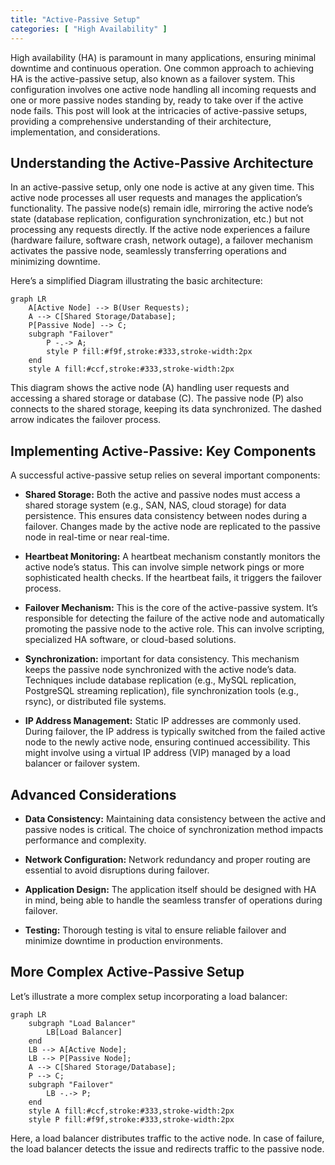```yaml
---
title: "Active-Passive Setup"
categories: [ "High Availability" ]
---
```


High availability (HA) is paramount in many applications, ensuring minimal downtime and continuous operation. One common approach to achieving HA is the active-passive setup, also known as a failover system. This configuration involves one active node handling all incoming requests and one or more passive nodes standing by, ready to take over if the active node fails. This post will look at the intricacies of active-passive setups, providing a comprehensive understanding of their architecture, implementation, and considerations.

## Understanding the Active-Passive Architecture

In an active-passive setup, only one node is active at any given time. This active node processes all user requests and manages the application's functionality. The passive node(s) remain idle, mirroring the active node's state (database replication, configuration synchronization, etc.) but not processing any requests directly. If the active node experiences a failure (hardware failure, software crash, network outage), a failover mechanism activates the passive node, seamlessly transferring operations and minimizing downtime.

Here's a simplified Diagram illustrating the basic architecture:

```mermaid
graph LR
    A[Active Node] --> B(User Requests);
    A --> C[Shared Storage/Database];
    P[Passive Node] --> C;
    subgraph "Failover"
        P -.-> A;
        style P fill:#f9f,stroke:#333,stroke-width:2px
    end
    style A fill:#ccf,stroke:#333,stroke-width:2px
```

This diagram shows the active node (A) handling user requests and accessing a shared storage or database (C). The passive node (P) also connects to the shared storage, keeping its data synchronized. The dashed arrow indicates the failover process.

## Implementing Active-Passive: Key Components

A successful active-passive setup relies on several important components:

-   **Shared Storage:** Both the active and passive nodes must access a shared storage system (e.g., SAN, NAS, cloud storage) for data persistence. This ensures data consistency between nodes during a failover. Changes made by the active node are replicated to the passive node in real-time or near real-time.

-   **Heartbeat Monitoring:** A heartbeat mechanism constantly monitors the active node's status. This can involve simple network pings or more sophisticated health checks. If the heartbeat fails, it triggers the failover process.

-   **Failover Mechanism:** This is the core of the active-passive system. It's responsible for detecting the failure of the active node and automatically promoting the passive node to the active role. This can involve scripting, specialized HA software, or cloud-based solutions.

-   **Synchronization:** important for data consistency. This mechanism keeps the passive node synchronized with the active node's data. Techniques include database replication (e.g., MySQL replication, PostgreSQL streaming replication), file synchronization tools (e.g., rsync), or distributed file systems.

-   **IP Address Management:** Static IP addresses are commonly used. During failover, the IP address is typically switched from the failed active node to the newly active node, ensuring continued accessibility. This might involve using a virtual IP address (VIP) managed by a load balancer or failover system.

## Advanced Considerations

-   **Data Consistency:** Maintaining data consistency between the active and passive nodes is critical. The choice of synchronization method impacts performance and complexity.

-   **Network Configuration:** Network redundancy and proper routing are essential to avoid disruptions during failover.

-   **Application Design:** The application itself should be designed with HA in mind, being able to handle the seamless transfer of operations during failover.

-   **Testing:** Thorough testing is vital to ensure reliable failover and minimize downtime in production environments.

## More Complex Active-Passive Setup

Let's illustrate a more complex setup incorporating a load balancer:

```mermaid
graph LR
    subgraph "Load Balancer"
        LB[Load Balancer]
    end
    LB --> A[Active Node];
    LB --> P[Passive Node];
    A --> C[Shared Storage/Database];
    P --> C;
    subgraph "Failover"
        LB -.-> P;
    end
    style A fill:#ccf,stroke:#333,stroke-width:2px
    style P fill:#f9f,stroke:#333,stroke-width:2px
```

Here, a load balancer distributes traffic to the active node. In case of failure, the load balancer detects the issue and redirects traffic to the passive node.